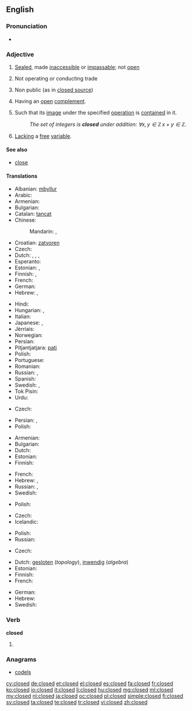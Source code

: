 {{wikipedia|dab=closed}}
==English==

===Pronunciation===
* {{audio|en-us-closed.ogg|Audio (US)}}

===Adjective===
{{en-adj|-}}

# [[sealed|Sealed]], made [[inaccessible]] or [[impassable]]; not [[open]]
# {{context|of a store or business}} Not operating or conducting trade
# Non public (as in [[closed source]])
# {{topology|of a [[set]]}} Having an [[open]] [[complement]].
# {{mathematics|of a [[set]]}} Such that its [[image]] under the specified [[operation]] is [[contain]]ed in it.
#: ''The set of integers is '''closed''' under addition: <math>\forall x,y\in\mathbb{Z}\,x+y\in\mathbb{Z}</math>.''
# {{mathematics|logic|of a [[formula]]}} [[lack|Lacking]] a [[free]] [[variable]].

====See also====
* [[close]]

====Translations====
{{trans-top|not open}}
* Albanian: [[mbyllur]]
* Arabic: {{t-|ar|مقفول|tr=maqfūl}}
* Armenian: {{t-|hy|փակ|tr=p’ak}}
* Bulgarian: {{t+|bg|затворен}}
* Catalan: [[tancat]]
* Chinese:
*: Mandarin: {{t|cmn|關|alt=關着|sc=Hani}}, {{t|cmn|关|tr=guānzhe|alt=关着|sc=Hani}}
* Croatian: [[zatvoren]]
* Czech: {{t+|cs|zavřený}}
* Dutch: {{t+|nl|gesloten}}, {{t+|nl|dicht}}, {{t+|nl|afgesloten}}, {{t+|nl|toe}}
* Esperanto: {{t-|eo|fermita}}
* Estonian: {{t-|et|suletud}}, {{t-|et|kinnine}}
* Finnish: {{t+|fi|suljettu}}, {{t+|fi|kiinni}}
* French: {{t+|fr|fermé}}
* German: {{t+|de|geschlossen}}
* Hebrew: {{t-|he|סגור|tr=sagúr|m}}, {{t-|he|סגורה|tr=sgurá|f}}
{{trans-mid}}
* Hindi: {{t-|hi|बंद|tr=band|sc=Deva}}
* Hungarian: {{t+|hu|zárt}}, {{t+|hu|zárva}}
* Italian: {{t+|it|chiuso}}
* Japanese: {{qualifier|of a shop}} {{t-|ja|準備中|tr=じゅんびちゅう, junbichū|sc=Jpan}}, {{t+|ja|閉める|tr=しめられた, shimerareta|alt=閉められた|sc=Jpan}}
* Jèrriais: {{tø|roa-jer|freunmé}}
* Norwegian: {{t-|no|lukket}}
* Persian: {{t+|fa|بسته|tr=baste|sc=fa-Arab}}
* Pitjantjatjara: [[pati]]
* Polish: {{t+|pl|zamknięty|m}}
* Portuguese: {{t+|pt|fechado}}
* Romanian: {{t-|ro|închis}}
* Russian: {{t+|ru|закрытый|tr=zakrýtyj}}, {{t+|ru|замкнутый|tr=zámknutyj}}
* Spanish: {{t+|es|cerrado}}
* Swedish: {{t+|sv|stängd}}, {{t+|sv|sluten}}
* Tok Pisin: {{t-|tpi|pas}}
* Urdu: {{t-|ur|بند|tr=band|sc=ur-Arab}}
{{trans-bottom}}

{{trans-top|not operating or conducting trade}}
* Czech: {{t+|cs|zavřený}}
{{trans-mid}}
* Persian: {{t+|fa|بسته|tr=baste|sc=fa-Arab}}, {{t+|fa|تعطیل|tr=ta'til|sc=fa-Arab}}
* Polish: {{t+|pl|zamknięty|m}}
{{trans-bottom}}

{{trans-top|non public}}
* Armenian: {{t-|hy|փակ|tr=p’ak}}
* Bulgarian: {{t+|bg|ограничен}}
* Dutch: {{t+|nl|gesloten}}
* Estonian: {{t-|et|salajane}}
* Finnish: {{t+|fi|salainen}}
{{trans-mid}}
* French: {{t+|fr|privé}}
* Hebrew: {{t-|he|סגור|tr=sagúr|m}}, {{t-|he|סגורה|tr=sgurá|f}}
* Russian: {{t+|ru|закрытый|tr=zakrýtyj}}, {{t+|ru|ограниченный|tr=ograníčennyj}}
* Swedish: {{t+|sv|sluten}}
{{trans-bottom}}

{{trans-top|having an open complement}}
* Polish: {{t-|pl|domknięty|m}}
{{trans-mid}}
{{trans-bottom}}

{{trans-top|in mathematics, such that its image under the specified operation is contained in it}}
* Czech: {{t-|cs|uzavřený|m}}
* Icelandic: {{t-|is|lokaður|m}}
{{trans-mid}}
* Polish: {{t+|pl|zamknięty|m}}
* Russian: {{t+|ru|замкнутый|tr=zámknutyj}}
{{trans-bottom}}

{{trans-top|lacking a free variable}}
* Czech: {{t-|cs|uzavřený|m}}
{{trans-mid}}
{{trans-bottom}}

{{checktrans-top|in mathematics}}
* Dutch: [[gesloten]] (''topology''), [[inwendig]] (''algebra'')
* Estonian: {{t-|et|kinnine}}
* Finnish: {{t+|fi|suljettu}}
* French: {{t+|fr|fermé}}
{{trans-mid}}
* German: {{t+|de|abgeschlossen}}
* Hebrew: {{t-|he|סגורה|tr=sgurá|f}}
* Swedish: {{t+|sv|sluten}}
{{trans-bottom}}

===Verb===
'''closed'''

# {{en-past of|close}}

===Anagrams===
* [[codels#English|codels]]

[[cy:closed]]
[[de:closed]]
[[et:closed]]
[[el:closed]]
[[es:closed]]
[[fa:closed]]
[[fr:closed]]
[[ko:closed]]
[[io:closed]]
[[it:closed]]
[[li:closed]]
[[hu:closed]]
[[mg:closed]]
[[ml:closed]]
[[my:closed]]
[[nl:closed]]
[[ja:closed]]
[[oc:closed]]
[[pl:closed]]
[[simple:closed]]
[[fi:closed]]
[[sv:closed]]
[[ta:closed]]
[[te:closed]]
[[tr:closed]]
[[vi:closed]]
[[zh:closed]]